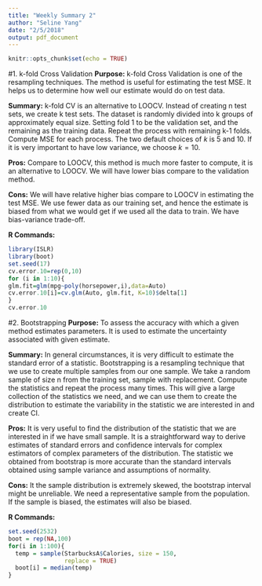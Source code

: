 ```yaml
---
title: "Weekly Summary 2"
author: "Seline Yang"
date: "2/5/2018"
output: pdf_document
---
```


```r
knitr::opts_chunk$set(echo = TRUE)
```

#1. k-fold Cross Validation
**Purpose:** k-fold Cross Validation is one of the resampling techniques. The method is useful for estimating the test MSE.  It helps us to determine how well our estimate would do on test data.

**Summary:** k-fold CV is an alternative to LOOCV. Instead of creating n test sets, we create k test sets. The dataset is randomly divided into k groups of approximately equal size. Setting fold 1 to be the validation set, and the remaining as the training data. Repeat the process with remaining k-1 folds. Compute MSE for each process. The two default choices of $k$ is 5 and 10. If it is very important to have low variance, we choose $k=10$. 

**Pros:** Compare to LOOCV, this method is much more faster to compute, it is an alternative to LOOCV. We will have lower bias compare to the validation method.

**Cons:** We will have relative higher bias compare to LOOCV in estimating the test MSE. We use fewer data as our training set, and hence the estimate is biased from what we would get if we used all the data to train. We have bias-variance trade-off.  

**R Commands:**
```r
library(ISLR)
library(boot)
set.seed(17)
cv.error.10=rep(0,10)
for (i in 1:10){
glm.fit=glm(mpg~poly(horsepower,i),data=Auto) 
cv.error.10[i]=cv.glm(Auto, glm.fit, K=10)$delta[1]
}
cv.error.10
```


#2. Bootstrapping
**Purpose:** To assess the accuracy with which a given method estimates parameters. It is used to estimate the uncertainty associated with given estimate. 

**Summary:** In general circumstances, it is very difficult to estimate the standard error of a statistic. Bootstrapping is a resampling technique that we use to create multiple samples from our one sample. We take a random sample of size n from the training set, sample with replacement. Compute the statistics and repeat the process many times. This will give a large collection of the statistics we need, and we can use them to create the distribution to estimate the variability in the statistic we are interested in and create CI.

**Pros:** It is very useful to find the distribution of the statistic that we are interested in if we have small sample. It is a straightforward way to derive estimates of standard errors and confidence intervals for complex estimators of complex parameters of the distribution. The statistic we obtained from bootstrap is more accurate than the standard intervals obtained using sample variance and assumptions of normality.

**Cons:** It the sample distribution is extremely skewed, the bootstrap interval might be unreliable. We need a representative sample from the population. If the sample is biased, the estimates will also be biased.

**R Commands:**
```r
set.seed(2532)
boot = rep(NA,100)
for(i in 1:100){
  temp = sample(StarbucksA$Calories, size = 150,
                replace = TRUE)
  boot[i] = median(temp)
}
```

